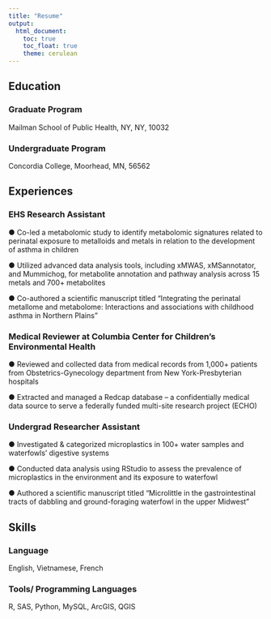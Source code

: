 ```yaml
---
title: "Resume"
output: 
  html_document:
    toc: true
    toc_float: true
    theme: cerulean
---
```

## Education {.tabset}

### Graduate Program 

Mailman School of Public Health, NY, NY, 10032

### Undergraduate Program

Concordia College, Moorhead, MN, 56562

## Experiences {.tabset}

### EHS Research Assistant
 
● Co-led a metabolomic study to identify metabolomic signatures related to perinatal exposure to 
metalloids and metals in relation to the development of asthma in children

● Utilized advanced data analysis tools, including xMWAS, xMSannotator, and Mummichog, for 
metabolite annotation and pathway analysis across 15 metals and 700+ metabolites

● Co-authored a scientific manuscript titled “Integrating the perinatal metallome and metabolome:
Interactions and associations with childhood asthma in Northern Plains”

### Medical Reviewer at Columbia Center for Children’s Environmental Health

● Reviewed and collected data from medical records from 1,000+ patients from Obstetrics-Gynecology 
department from New York-Presbyterian hospitals

● Extracted and managed a Redcap database – a confidentially medical data source to serve a federally 
funded multi-site research project (ECHO)


### Undergrad Researcher Assistant 

● Investigated & categorized microplastics in 100+ water samples and waterfowls’ digestive systems

● Conducted data analysis using RStudio to assess the prevalence of microplastics in the environment 
and its exposure to waterfowl

● Authored a scientific manuscript titled “Microlittle in the gastrointestinal tracts of dabbling and 
ground-foraging waterfowl in the upper Midwest” 


## Skills {.tabset}

### Language 

English, Vietnamese, French

### Tools/ Programming Languages

R, SAS, Python, MySQL, ArcGIS, QGIS
